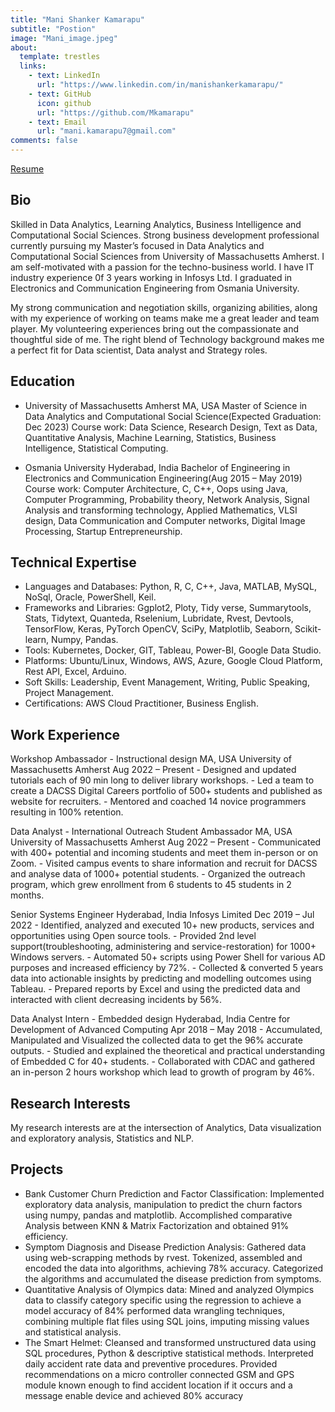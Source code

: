 ```yaml
---
title: "Mani Shanker Kamarapu"
subtitle: "Postion"
image: "Mani_image.jpeg"
about:
  template: trestles
  links:
    - text: LinkedIn
      url: "https://www.linkedin.com/in/manishankerkamarapu/"
    - text: GitHub
      icon: github
      url: "https://github.com/Mkamarapu"
    - text: Email
      url: "mani.kamarapu7@gmail.com"
comments: false
---
```


<a href = "Mani_Resume_analyst.pdf" title = "ManiShanker_Resume"> Resume</a>

::: column-page
## Bio

Skilled in Data Analytics, Learning Analytics, Business Intelligence and Computational Social Sciences. Strong business development professional currently pursuing my Master's focused in Data Analytics and Computational Social Sciences from University of Massachusetts Amherst. I am self-motivated with a passion for the techno-business world. I have IT industry experience 0f 3 years working in Infosys Ltd. I graduated in Electronics and Communication Engineering from Osmania University. 

My strong communication and negotiation skills, organizing abilities, along with my experience of working on teams make me a great leader and team player. My volunteering experiences bring out the compassionate and thoughtful side of me. The right blend of Technology background makes me a perfect fit for Data scientist, Data analyst and Strategy roles.

## Education

- University of Massachusetts Amherst MA, USA
Master of Science in Data Analytics and Computational Social Science(Expected Graduation: Dec 2023)
Course work: Data Science, Research Design, Text as Data, Quantitative Analysis, Machine Learning, Statistics, Business Intelligence, Statistical Computing.

- Osmania University Hyderabad, India
Bachelor of Engineering in Electronics and Communication Engineering(Aug 2015 – May 2019)
Course work: Computer Architecture, C, C++, Oops using Java, Computer Programming, Probability theory, Network Analysis, Signal Analysis and transforming technology, Applied Mathematics, VLSI design, Data Communication and Computer networks, Digital Image Processing, Startup Entrepreneurship.

## Technical Expertise

- Languages and Databases: Python, R, C, C++, Java, MATLAB, MySQL, NoSql, Oracle, PowerShell, Keil.
- Frameworks and Libraries: Ggplot2, Ploty, Tidy verse, Summarytools, Stats, Tidytext, Quanteda, Rselenium, Lubridate, Rvest, Devtools, TensorFlow, Keras, PyTorch OpenCV, SciPy, Matplotlib, Seaborn, Scikit-learn, Numpy, Pandas.
- Tools: Kubernetes, Docker, GIT, Tableau, Power-BI, Google Data Studio.
- Platforms: Ubuntu/Linux, Windows, AWS, Azure, Google Cloud Platform, Rest API, Excel, Arduino.
- Soft Skills: Leadership, Event Management, Writing, Public Speaking, Project Management.
- Certifications: AWS Cloud Practitioner, Business English.

## Work Experience

Workshop Ambassador - Instructional design MA, USA
University of Massachusetts Amherst Aug 2022 – Present
- Designed and updated tutorials each of 90 min long to deliver library workshops.
- Led a team to create a DACSS Digital Careers portfolio of 500+ students and published as website for recruiters.
- Mentored and coached 14 novice programmers resulting in 100% retention.

 Data Analyst - International Outreach Student Ambassador MA, USA
University of Massachusetts Amherst Aug 2022 – Present
- Communicated with 400+ potential and incoming students and meet them in-person or on Zoom.
- Visited campus events to share information and recruit for DACSS and analyse data of 1000+ potential students.
- Organized the outreach program, which grew enrollment from 6 students to 45 students in 2 months.

Senior Systems Engineer Hyderabad, India
Infosys Limited Dec 2019 – Jul 2022
- Identified, analyzed and executed 10+ new products, services and opportunities using Open source tools.
- Provided 2nd level support(troubleshooting, administering and service-restoration) for 1000+ Windows servers.
- Automated 50+ scripts using Power Shell for various AD purposes and increased efficiency by 72%.
- Collected & converted 5 years data into actionable insights by predicting and modelling outcomes using Tableau.
- Prepared reports by Excel and using the predicted data and interacted with client decreasing incidents by 56%.

Data Analyst Intern - Embedded design Hyderabad, India
Centre for Development of Advanced Computing Apr 2018 – May 2018
- Accumulated, Manipulated and Visualized the collected data to get the 96% accurate outputs.
- Studied and explained the theoretical and practical understanding of Embedded C for 40+ students.
- Collaborated with CDAC and gathered an in-person 2 hours workshop which lead to growth of program by 46%.

## Research Interests

My research interests are at the intersection of Analytics, Data visualization and exploratory analysis, Statistics and NLP.

## Projects

- Bank Customer Churn Prediction and Factor Classification: Implemented exploratory data analysis, manipulation to predict the churn factors using numpy, pandas and matplotlib. Accomplished comparative Analysis between KNN & Matrix Factorization and obtained 91% efficiency.
- Symptom Diagnosis and Disease Prediction Analysis: Gathered data using web-scrapping methods by rvest. Tokenized, assembled and encoded the data into algorithms, achieving 78% accuracy. Categorized the algorithms and accumulated the disease prediction from symptoms.
- Quantitative Analysis of Olympics data: Mined and analyzed Olympics data to classify category specific using the regression to achieve a model accuracy of 84% performed data wrangling techniques, combining multiple flat files using SQL joins, imputing missing values and statistical analysis.
- The Smart Helmet: Cleansed and transformed unstructured data using SQL procedures, Python & descriptive statistical methods. Interpreted daily accident rate data and preventive procedures. Provided recommendations on a micro controller connected GSM and GPS module known enough to find accident location if it occurs and a message enable device and achieved 80% accuracy

:::

